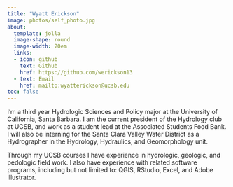 ```yaml
---
title: "Wyatt Erickson"
image: photos/self_photo.jpg
about:
  template: jolla
  image-shape: round
  image-width: 20em
  links:
  - icon: github
    text: Github
    href: https://github.com/werickson13
  - text: Email
    href: mailto:wyatterickson@ucsb.edu
toc: false
---
```


I'm a third year Hydrologic Sciences and Policy major at the University of California, Santa Barbara. I am the current president of the Hydrology club at UCSB, and work as a student lead at the Associated Students Food Bank. I will also be interning for the Santa Clara Valley Water District as a Hydrographer in the Hydrology, Hydraulics, and Geomorphology unit.

Through my UCSB courses I have experience in hydrologic, geologic, and pedologic field work. I also have experience with related software programs, including but not limited to: QGIS, RStudio, Excel, and Adobe Illustrator.
